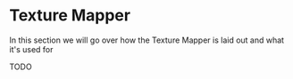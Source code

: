 # Texture Mapper

In this section we will go over how the Texture Mapper is laid out and what it's used for

TODO